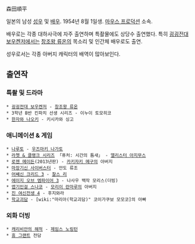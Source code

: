 森田順平

일본의 남성 [[성우]] 및 [[배우]]. 1954년 8월 1일생. [[마우스 프로덕션]] 소속.

배우로는 각종 대하사극에 자주 출연하며 특촬물에도 상당수 출연했다. 특히 [[굉굉전대 보우켄저]]에서는 [[창조왕 류온]]의 목소리 및 인간체 배우로도 출연.

성우로서는 각종 아버지 캐릭터의 배역이 많아보인다.

== 출연작 ==
=== 특촬 및 드라마 ===
 * [[굉굉전대 보우켄저]] - [[창조왕 류온]]
 * 3학년 B반 킨파치 선생 시리즈 - 이누이 토모히코
 * [[한자와 나오키]] - 키시카와 싱고
=== 애니메이션 & 게임 ===
 * [[나루토]] - [[우즈마키 나가토]]
 * [[라쳇 & 클랭크 시리즈]] 「퓨처: 시간의 틈새」 - [[앨리스터 아지무스]]
 * [[로젠 메이든]](2013년판) - [[카키자키 메구]]의 아버지
 * [[마장기신 사이버스터]] - 안도 류조
 * [[어쌔신 크리드 3]] - [[찰스 리]]
 * [[에이지 오브 엠파이어 3]] - 나사우 백작 모리스(더빙)
 * [[엽기인걸 스나코]] - [[모리이 란마루]]의 아버지
 * [[진 여신전생 4]] - 후지와라
 * [[학교괴담]] - [wiki:"마리아(학교괴담)" 코이가쿠보 모모코]의 아빠

=== 외화 더빙 ===
 * [[캐리비안의 해적]] - [[제임스 노링턴]]
 * [[휴 그랜트]] 전담

